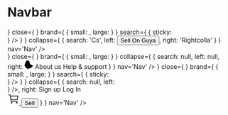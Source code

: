

<Meta title="Molecules/Navbar" component={Navbar} />

# Navbar

<Canvas>
    <Story name='Basic'>
        <Navbar 
            open='o'
            close='c'
            brand={
                {
                    small: 's',
                    large: 'l'
                }
            }
            search={
                {
                    sticky: 'Stick'
                }
            }
            collapse={ 
                {
                    search: 'Cs',
                    left: 'Leftcoll',
                    right: 'Rightcolla'
                }
            }
            nav='Nav'
        />
    </Story>
</Canvas>

<Canvas>
    <Story name='Shop Navbar'>
        <Navbar 
            theme='cornflower-blue'
            open={<IconContext.Provider value={{ className: "icon icon--lg" }}>
                    <IoIosMenu />
                </IconContext.Provider>}
            close={<IconContext.Provider value={{ className: "icon" }}>
                    <IoMdClose />
                </IconContext.Provider>}
            brand={
                {
                    small: <Logo src='/images/guya-shop-logo.png' size='sm'/>,
                    large: <Logo src='/images/guya-shop-logo.png' size='sm'/>
                }
            }
            search={
                {
                    sticky: <Search
                                theme='cornflower-blue'
                                icon={
                                    <IconContext.Provider value={{ className: "icon" }}>
                                        <IoIosSearch />
                                    </IconContext.Provider>
                                }
                            />
                }
            }
            collapse={ 
                {
                    search: 'Cs',
                    left: <Button variant='primary' theme='cornflower-blue' size='sm'>Sell On Guya</Button>,
                    right: 'Rightcolla'
                }
            }
            nav='Nav'
        />
    </Story>
</Canvas>

<Canvas>
    <Story name='Xpress Navbar'>
         <Navbar
            open={<IconContext.Provider value={{ className: "icon icon--lg" }}>
                    <IoIosMenu />
                </IconContext.Provider>}
            close={<IconContext.Provider value={{ className: "icon" }}>
                    <IoMdClose />
                </IconContext.Provider>}
            brand={
                {
                    small: <Logo src='/images/xpress-logo.png' size='sm'/>,
                    large: <Logo src='/images/xpress-logo.png' size='sm'/>
                }
            }
            collapse={ 
                {
                    search: null,
                    left: null,
                    right: <span>
                            <Link theme="red" size="xs" variant="light-gh" theme="red">
                                <span className="link__icon" style={{marginRight: "6px"}}>
                                   <svg className="icon icon--xs" width="20" height="20" xmlns="http://www.w3.org/2000/svg">
                                        <path stroke="null" fill-rule="evenodd" d="m6.12052,0.16667l-0.36282,1.25291l-1.5722,-0.34655l-0.16931,1.46617l-0.50794,1.65277l-0.77401,0.85304l-0.55632,1.27956l-0.12094,0.6931l-0.62888,0.47984l-0.33863,1.78606l0,0.1866l0.04838,1.33288l-0.1935,0.53315l-0.72563,0.02666l-0.43538,0.95967l0.82238,0.13329l0.70144,0.82638l0.24188,0.66644l0.62888,0.39986l0.84657,1.83937l0.70144,0.29323l0,0.95967l0.48375,0.55981l0.94332,0l1.74152,1.43951l0.43538,0l0.31444,-0.02666l0.29025,0.1866l0.91913,0.13329l0.387,-0.71975l1.23357,-0.6931l0.55632,0.55981l0.91913,0l0.36282,-0.53315l0.87076,-0.02666l1.1852,-1.19959l1.78989,-0.07997l3.72491,-5.0916l-1.16101,0.02666l-4.47473,-2.02598l-0.53213,-0.58647l-0.50794,-0.82638l-0.53213,-0.93302l0.26606,-0.61312l-0.31444,-0.29323l-0.31444,0.13329l-0.74982,-0.02666l-0.04838,-0.53315l-0.12094,-0.45318l0.43538,-0.79973l0.45957,-0.74641l-0.48375,-0.55981l-0.60469,-0.98633l-0.60469,-0.55981l-0.387,-0.58647l-1.1852,-0.66644l-0.94332,-0.02666l-0.33863,-0.34655l-0.77401,0.39986l-0.84657,-0.77307z" id="ET"/>
                                    </svg>
                                </span>
                                About us
                            </Link> 
                            <Link theme="red" size="xs" variant="light-gh" theme="red">
                                <span className="link__icon" style={{marginRight: "6px"}}>
                                    <IconContext.Provider value={{ className: "icon icon--xs" }}>
                                        <IoIosHelpCircle />
                                    </IconContext.Provider>
                                </span>
                                Help &#38; support
                            </Link>
                        </span>
                }
            }
            nav='Nav'
        />
    </Story>
</Canvas>


<Canvas>
    <Story name="Shop White Navbar">
        <Navbar 
            theme='cornflower-blue'
            open={<IconContext.Provider value={{ className: "icon icon--lg" }}>
                    <IoIosMenu />
                </IconContext.Provider>}
            close={<IconContext.Provider value={{ className: "icon" }}>
                    <IoMdClose />
                </IconContext.Provider>}
            brand={
                {
                    small: <Logo src='/images/guya-shop-white.png' size='sm'/>,
                    large: <Logo src='/images/guya-shop-white.png' size='sm'/>
                }
            }
            search={
                {
                    sticky: <Search
                                theme='cornflower-blue'
                                icon={
                                    <IconContext.Provider value={{ className: "icon" }}>
                                        <IoIosSearch />
                                    </IconContext.Provider>
                                }
                            />
                }
            }
            collapse={ 
                {
                    search: null,
                    left: <Search
                                theme='cornflower-blue'
                                variant="nav"
                                icon={
                                    <IconContext.Provider value={{ className: "icon" }}>
                                        <IoIosSearch />
                                    </IconContext.Provider>
                                }
                            />,
                    right: <span>
                            <Link theme="cornflower-blue" cls="link--nav-cornflower">Sign up</Link>
                            <Link theme="cornflower-blue" cls="link--nav-cornflower">Log In</Link>
                            <div className="divider-vr" />
                            <a href="#" className="link nav-cornflower" style={{ marginLeft: "2px", verticalAlign: "-webkit-baseline-middle"}}>
                                <span>
                                    <svg height="27px" xmlns='http://www.w3.org/2000/svg' class='ionicon' viewBox='0 0 512 512'><title>Cart</title><circle cx='176' cy='416' r='16' fill='none' stroke='currentColor' stroke-linecap='round' stroke-linejoin='round' stroke-width='32'/><circle cx='400' cy='416' r='16' fill='none' stroke='currentColor' stroke-linecap='round' stroke-linejoin='round' stroke-width='32'/><path fill='none' stroke='currentColor' stroke-linecap='round' stroke-linejoin='round' stroke-width='32' d='M48 80h64l48 272h256'/><path d='M160 288h249.44a8 8 0 007.85-6.43l28.8-144a8 8 0 00-7.85-9.57H128' fill='none' stroke='currentColor' stroke-linecap='round' stroke-linejoin='round' stroke-width='32'/></svg>
                                </span>
                            </a>
                            <Button theme='cornflower-blue' variant="primary">Sell</Button>
                        </span> 
                }
            }
            nav='Nav'
        />
    </Story>
</Canvas>